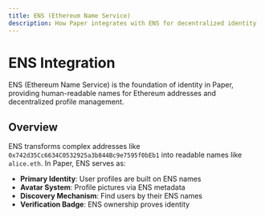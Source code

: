 ```yaml
---
title: ENS (Ethereum Name Service)
description: How Paper integrates with ENS for decentralized identity
---
```



# ENS Integration

ENS (Ethereum Name Service) is the foundation of identity in Paper, providing human-readable names for Ethereum addresses and decentralized profile management.

## Overview

ENS transforms complex addresses like `0x742d35Cc6634C0532925a3b844Bc9e7595f0bEb1` into readable names like `alice.eth`. In Paper, ENS serves as:

- **Primary Identity**: User profiles are built on ENS names
- **Avatar System**: Profile pictures via ENS metadata
- **Discovery Mechanism**: Find users by their ENS names
- **Verification Badge**: ENS ownership proves identity
